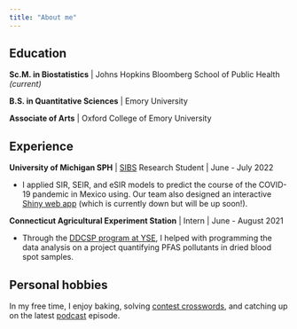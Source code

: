 ```yaml
---
title: "About me"
---
```


## Education

**Sc.M. in Biostatistics** | Johns Hopkins Bloomberg School of Public Health *(current)*

**B.S. in Quantitative Sciences** | Emory University

**Associate of Arts** | Oxford College of Emory University

## Experience
**University of Michigan SPH** | [SIBS](https://sph.umich.edu/bdsi/){target="_blank"} Research Student | June - July 2022

- I applied SIR, SEIR, and eSIR models to predict the course of the COVID-19 pandemic in Mexico using. Our team also designed an interactive [Shiny web app](https://alxhzhong.shinyapps.io/COVID19_Mexico/){.external target="_blank"} (which is currently down but will be up soon!).

**Connecticut Agricultural Experiment Station** | Intern | June - August 2021

- Through the [DDCSP program at YSE](https://conservationscholars.yale.edu/doris-duke-conservation-scholars){target="_blank"}, I helped with programming the data analysis on a project quantifying PFAS pollutants in dried blood spot samples.

## Personal hobbies
In my free time, I enjoy baking, solving [contest crosswords](https://www.wsj.com/public/resources/documents/crosswordcontestguide.pdf){target="_blank"}, and catching up on the latest [podcast](https://publichealth.jhu.edu/headlines/public-health-on-call-podcast){target="_blank"} episode.
